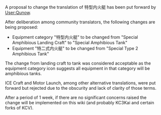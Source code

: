 A proposal to change the translation of 特型内火艇 has been put forward by [[User:Qunow]].

After deliberation among community translators, the following changes are being proposed:

* Equipment category "特型内火艇" to be changed from "Special Amphibious Landing Craft" to "Special Amphibious Tank"
* Equipment "特二式内火艇" to be changed from "Special Type 2 Amphibious Tank"

The change from landing craft to tank was considered acceptable as the equipment category icon suggests all equipment in that category will be amphibious tanks.

ICE Craft and Motor Launch, among other alternative translations, were put forward but rejected due to the obscurity and lack of clarity of those terms.

After a period of 1 week, if there are no significant concerns raised the change will be implemented on this wiki (and probably KC3Kai and certain forks of KCV). <ac_metadata title="[RFC] Translation revision for 特型内火艇" related_topics="Special Type 2 Amphibious Landing Craft|Recent Updates|Suggestion|Installation Type"> </ac_metadata>